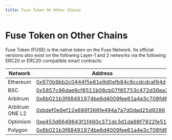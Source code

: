 ```yaml
---
title: Fuse Token On Other Chains
---
```

# Fuse Token on Other Chains

Fuse Token (FUSE) is the native token on the Fuse Network. Its official versions also exist on the following Layer-1 and 2 networks via the following ERC20 or ERC20-compatible smart contracts:


| Network          | Address                                                                                                                        |
| ---------------- | ------------------------------------------------------------------------------------------------------------------------------ |
| Ethereum         | [0x970b9bb2c0444f5e81e9d0efb84c8ccdcdcaf84d](https://etherscan.io/token/0x970b9bb2c0444f5e81e9d0efb84c8ccdcdcaf84d)​            |
| BSC              | [0x5857c96dae9cf8511b08cb07f85753c472d36ea3](https://bscscan.com/token/0x5857c96dae9cf8511b08cb07f85753c472d36ea3)​             |
| Arbitrum         | [0x6b021b3f68491974be6d4009fee61a4e3c708fd6](https://arbiscan.io/token/0x6b021b3f68491974be6d4009fee61a4e3c708fd6)             |
| Arbitrum ONE L2  | [0xbdef0e9ef12e689f366fe494a7a7d0dad25d9286](https://arbiscan.io/token/0xbdef0e9ef12e689f366fe494a7a7d0dad25d9286)​             |
| Optimism         | [0xe453d6649643f1f460c371dc3d1da98f7922fe51](https://optimistic.etherscan.io/token/0xe453d6649643f1f460c371dc3d1da98f7922fe51) |
| Polygon          | [0x6b021b3f68491974be6d4009fee61a4e3c708fd6](https://polygonscan.com/token/0x6b021b3f68491974be6d4009fee61a4e3c708fd6)         |
